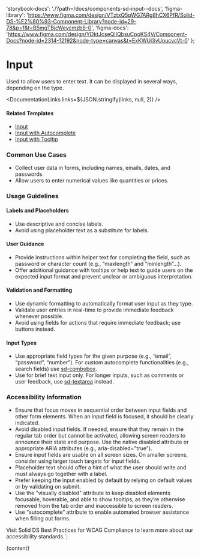 

  'storybook-docs': './?path=/docs/components-sd-input--docs',
  'figma-library':
    'https://www.figma.com/design/VTztxQ5pWG7ARg8hCX6PfR/Solid-DS-%E2%80%93-Component-Library?node-id=29-78&p=f&t=B5mgTBjcWeycmzb6-0',
  'figma-docs':
    'https://www.figma.com/design/YDktJcseQIIQbsuCpoKS4V/Component-Docs?node-id=2314-12192&node-type=canvas&t=ExKWUj3vUoucvcVt-0'
};

# Input

Used to allow users to enter text. It can be displayed in several ways, depending on the type.

<DefaultStory />

<DocumentationLinks links=${JSON.stringify(links, null, 2)} />

#### Related Templates

- [Input](./?path=/docs/templates-input--docs)
- [Input with Autocomplete](./?path=/docs/templates-autocomplete--docs)
- [Input with Tooltip](./?path=/docs/templates-tooltip--docs#input%20with%20tooltip)

### Common Use Cases

- Collect user data in forms, including names, emails, dates, and passwords.
- Allow users to enter numerical values like quantities or prices.

### Usage Guidelines

#### Labels and Placeholders

- Use descriptive and concise labels.
- Avoid using placeholder text as a substitute for labels.

#### User Guidance

- Provide instructions within helper text for completing the field, such as password or character count (e.g., “maxlength” and ”minlength”...).
- Offer additional guidance with tooltips or help text to guide users on the expected input format and prevent unclear or ambiguous interpretation.

#### Validation and Formatting

- Use dynamic formatting to automatically format user input as they type.
- Validate user entries in real-time to provide immediate feedback whenever possible.
- Avoid using fields for actions that require immediate feedback; use buttons instead.

#### Input Types

- Use appropriate field types for the given purpose (e.g., “email”, “password”, “number”). For custom autocomplete functionalities (e.g., search fields) use [sd-combobox](./?path=/docs/components-sd-combobox--docs).
- Use for brief text input only. For longer inputs, such as comments or user feedback, use [sd-textarea](./?path=/docs/components-sd-textarea--docs) instead.

### Accessibility Information

- Ensure that focus moves in sequential order between input fields and other form elements. When an input field is focused, it should be clearly indicated.
- Avoid disabled input fields. If needed, ensure that they remain in the regular tab order but cannot be activated, allowing screen readers to announce their state and purpose. Use the native disabled attribute or appropriate ARIA attributes (e.g., aria-disabled="true").
- Ensure input fields are usable on all screen sizes. On smaller screens, consider using larger touch targets for input fields.
- Placeholder text should offer a hint of what the user should write and must always go together with a label.
- Prefer keeping the input enabled by default by relying on default values or by validating on submit.
- Use the "visually disabled" attribute to keep disabled elements focusable, hoverable, and able to show tooltips, as they’re otherwise removed from the tab order and inaccessible to screen readers.
- Use “autocomplete” attribute to enable automated browser assistance when filling out forms.

Visit <sd-link href="https://www.figma.com/design/YDktJcseQIIQbsuCpoKS4V/Component-Docs?node-id=10708-5011&t=Z1FxSGWkmXG5r5sw-4" target="_blank">Solid DS Best Practices for WCAG Compliance</sd-link> to learn more about our accessibility standards.`;

<Meta title="Components/sd-input/Overview" />

<OverviewFormatter story={SdInputStories.Default}>{content}</OverviewFormatter>
